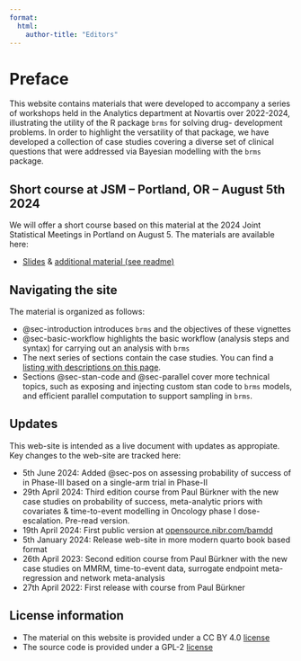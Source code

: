 ```yaml
---
format:
  html:
    author-title: "Editors"
---
```


# Preface {.unnumbered}

This website contains materials that were developed to accompany a series of 
workshops held in the Analytics department at Novartis over 2022-2024,
illustrating the utility of the R package `brms` for solving drug-
development problems. In order to highlight the versatility of that package,
we have developed a collection of case studies covering a diverse set of 
clinical questions that were addressed via Bayesian modelling with the `brms` package. 

::: {.content-visible when-profile="public"}
::: {.callout-tip}
## Short course at JSM -- Portland, OR -- August 5th 2024

We will offer a short course based on this material at the 2024 Joint Statistical Meetings in Portland on August 5. The materials are available here:

- [Slides](workshops/jsm2024/slides/bamdd_jsm2024.pdf) & [additional material (see readme)](https://github.com/Novartis/bamdd/tree/main/workshops/jsm2024)

:::
:::

## Navigating the site

The material is organized as follows:

- @sec-introduction introduces `brms` and the objectives of these vignettes
- @sec-basic-workflow highlights the basic workflow (analysis steps and 
syntax) for carrying out an analysis with `brms`
- The next series of sections contain the case
studies. You can find a [listing with descriptions on this page](src/02_case_studies.qmd).
- Sections @sec-stan-code and @sec-parallel cover more technical topics, such
as exposing and injecting custom stan code to `brms` models,
and efficient parallel computation to support sampling in `brms`.


## Updates

This web-site is intended as a live document with updates as
appropiate. Key changes to the web-site are tracked here:



::: {.content-visible when-profile="public"}
- 5th June 2024: Added @sec-pos on assessing probability of success of
  in Phase-III based on a single-arm trial in Phase-II
- 29th April 2024: Third edition course from Paul Bürkner with the new
  case studies on probability of success, meta-analytic priors with
  covariates & time-to-event modelling in Oncology phase I
  dose-escalation. Pre-read version.
- 19th April 2024: First public version at [opensource.nibr.com/bamdd](http://opensource.nibr.com/bamdd)
- 5th January 2024: Release web-site in more modern quarto book
  based format
- 26th April 2023: Second edition course from Paul Bürkner with the
  new case studies on MMRM, time-to-event data, surrogate endpoint
  meta-regression and network meta-analysis
- 27th April 2022: First release with course from Paul Bürkner
:::


::: {.content-visible when-profile="public"}
## License information

- The material on this website is provided under a CC BY 4.0 [license](https://github.com/Novartis/bamdd/tree/main/docs/public/LICENSE)
- The source code is provided under a GPL-2 [license](https://github.com/Novartis/bamdd/tree/main/LICENSE)
:::


